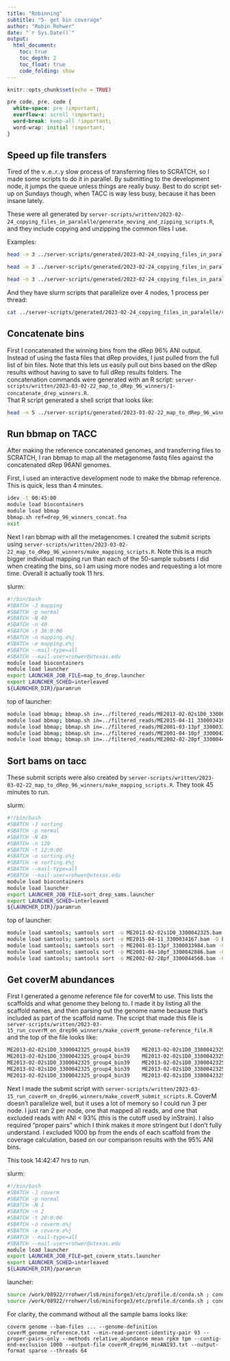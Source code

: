 ```yaml
---
title: "Robinning"
subtitle: "5- get bin coverage"
author: "Robin Rohwer"
date: "`r Sys.Date()`"
output: 
  html_document:
    toc: true
    toc_depth: 2
    toc_float: true
    code_folding: show
---
```


```r
knitr::opts_chunk$set(echo = TRUE)
```

```css
pre code, pre, code {
  white-space: pre !important;
  overflow-x: scroll !important;
  word-break: keep-all !important;
  word-wrap: initial !important;
}
```

## Speed up file transfers

Tired of the v..e..r..y slow process of transferring files to SCRATCH, so I made some scripts to do it in parallel. By submitting to the development node, it jumps the queue unless things are really busy. Best to do script set-up on Sundays though, when TACC is way less busy, because it has been insane lately. 

These were all generated by `server-scripts/written/2023-02-24_copying_files_in_paralelle/generate_moving_and_zipping_scripts.R`, and they include copying and unzipping the common files I use. 

Examples:
```bash
head -n 3 ../server-scripts/generated/2023-02-24_copying_files_in_paralelle/copy_fastqs.launcher
```
```bash
head -n 3 ../server-scripts/generated/2023-02-24_copying_files_in_paralelle/copy_bins.launcher
```
```bash
head -n 3 ../server-scripts/generated/2023-02-24_copying_files_in_paralelle/untargz_sample_folders.launcher
```
And they have slurm scripts that parallelize over 4 nodes, 1 process per thread:
```bash
cat ../server-scripts/generated/2023-02-24_copying_files_in_paralelle/copy_fastqs.slurm
```

## Concatenate bins

First I concatenated the winning bins from the dRep 96% ANI output. Instead of using the fasta files that dRep provides, I just pulled from the full list of bin files. Note that this lets us easily pull out bins based on the dRep results without having to save to full dRep results folders. The concatenation commands were generated with an R script: `server-scripts/written/2023-03-02-22_map_to_dRep_96_winners/1-concatenate_drep_winners.R`.  
That R script generated a shell script that looks like:
```bash
head -n 5 ../server-scripts/generated/2023-03-02-22_map_to_dRep_96_winners/1-concatenate_drep_winners.sh
```

## Run bbmap on TACC

After making the reference concatenated genomes, and transferring files to SCRATCH, I ran bbmap to map all the metagenome fastq files against the concatenated dRep 96ANI genomes.  

First, I used an interactive development node to make the bbmap reference. This is quick, less than 4 minutes.

```bash
idev -t 00:45:00
module load biocontainers
module load bbmap
bbmap.sh ref=drep_96_winners_concat.fna
exit
```

Next I ran bbmap with all the metagenomes. I created the submit scripts using `server-scripts/written/2023-03-02-22_map_to_dRep_96_winners/make_mapping_scripts.R`. Note this is a much bigger individual mapping run than each of the 50-sample subsets I did when creating the bins, so I am using more nodes and requesting a lot more time.  Overall it actually took 11 hrs.

slurm:
```bash
#!/bin/bash
#SBATCH -J mapping
#SBATCH -p normal
#SBATCH -N 40
#SBATCH -n 40
#SBATCH -t 36:0:00
#SBATCH -o mapping.o%j
#SBATCH -e mapping.e%j
#SBATCH --mail-type=all
#SBATCH --mail-user=rohwer@utexas.edu
module load biocontainers
module load launcher
export LAUNCHER_JOB_FILE=map_to_drep.launcher
export LAUNCHER_SCHED=interleaved
${LAUNCHER_DIR}/paramrun
```
top of launcher:
```bash
module load bbmap; bbmap.sh in=../filtered_reads/ME2013-02-02s1D0_3300042325_filtered-reads.fastq.gz out=ME2013-02-02s1D0_3300042325.sam 32bit=t
module load bbmap; bbmap.sh in=../filtered_reads/ME2015-04-11_3300034167_filtered-reads.fastq.gz out=ME2015-04-11_3300034167.sam 32bit=t
module load bbmap; bbmap.sh in=../filtered_reads/ME2001-03-13pf_3300033984_filtered-reads.fastq.gz out=ME2001-03-13pf_3300033984.sam 32bit=t
module load bbmap; bbmap.sh in=../filtered_reads/ME2001-04-10pf_3300042886_filtered-reads.fastq.gz out=ME2001-04-10pf_3300042886.sam 32bit=t
module load bbmap; bbmap.sh in=../filtered_reads/ME2002-02-28pf_3300044568_filtered-reads.fastq.gz out=ME2002-02-28pf_3300044568.sam 32bit=t
```

## Sort bams on tacc

These submit scripts were also created by `server-scripts/written/2023-03-02-22_map_to_dRep_96_winners/make_mapping_scripts.R`. They took 45 minutes to run.

slurm:
```bash
#!/bin/bash
#SBATCH -J sorting
#SBATCH -p normal
#SBATCH -N 40
#SBATCH -n 120
#SBATCH -t 12:0:00
#SBATCH -o sorting.o%j
#SBATCH -e sorting.e%j
#SBATCH --mail-type=all
#SBATCH --mail-user=rohwer@utexas.edu
module load biocontainers
module load launcher
export LAUNCHER_JOB_FILE=sort_drep_sams.launcher
export LAUNCHER_SCHED=interleaved
${LAUNCHER_DIR}/paramrun
```
top of launcher:
```bash
module load samtools; samtools sort -o ME2013-02-02s1D0_3300042325.bam -O bam -@ 41 ME2013-02-02s1D0_3300042325.sam
module load samtools; samtools sort -o ME2015-04-11_3300034167.bam -O bam -@ 41 ME2015-04-11_3300034167.sam
module load samtools; samtools sort -o ME2001-03-13pf_3300033984.bam -O bam -@ 41 ME2001-03-13pf_3300033984.sam
module load samtools; samtools sort -o ME2001-04-10pf_3300042886.bam -O bam -@ 41 ME2001-04-10pf_3300042886.sam
module load samtools; samtools sort -o ME2002-02-28pf_3300044568.bam -O bam -@ 41 ME2002-02-28pf_3300044568.sam
```

## Get coverM abundances

First I generated a genome reference file for coverM to use. This lists the scaffolds and what genome they belong to. I made it by listing all the scaffold names, and then parsing out the genome name because that's included as part of the scaffold name. The script that made this file is `server-scripts/written/2023-03-15_run_coverM_on_drep96_winners/make_coverM_genome-reference_file.R` and the top of the file looks like:
```bash
ME2013-02-02s1D0_3300042325_group4_bin39	ME2013-02-02s1D0_3300042325_group4_bin39_scaffold_234_c1
ME2013-02-02s1D0_3300042325_group4_bin39	ME2013-02-02s1D0_3300042325_group4_bin39_scaffold_300_c1
ME2013-02-02s1D0_3300042325_group4_bin39	ME2013-02-02s1D0_3300042325_group4_bin39_scaffold_320_c1
ME2013-02-02s1D0_3300042325_group4_bin39	ME2013-02-02s1D0_3300042325_group4_bin39_scaffold_182_c2
ME2013-02-02s1D0_3300042325_group4_bin39	ME2013-02-02s1D0_3300042325_group4_bin39_scaffold_375_c1
```

Next I made the submit script with `server-scripts/written/2023-03-15_run_coverM_on_drep96_winners/make_coverM_submit_scripts.R`. CoverM doesn't parallelize well, 
but it uses a lot of memory so I could run 3 per node. I just ran 2 per node, one that mapped all reads, and one that excluded reads with ANI < 93% (this is the cutoff used by inStrain). 
I also required "proper pairs" which I think makes it more stringent but I don't fully understand. I excluded 1000 bp from the ends of each scaffold from the coverage calculation, 
based on our comparison results with the 95% ANI bins.  

This took 14:42:47 hrs to run.

slurm:
```bash
#!/bin/bash
#SBATCH -J coverm
#SBATCH -p normal
#SBATCH -N 1
#SBATCH -n 2
#SBATCH -t 20:0:00
#SBATCH -o coverm.o%j
#SBATCH -e coverm.e%j
#SBATCH --mail-type=all
#SBATCH --mail-user=rohwer@utexas.edu
module load launcher
export LAUNCHER_JOB_FILE=get_coverm_stats.launcher
export LAUNCHER_SCHED=interleaved
${LAUNCHER_DIR}/paramrun
```
launcher:
```bash
source /work/08922/rrohwer/ls6/miniforge3/etc/profile.d/conda.sh ; conda activate coverm ; coverm genome --bam-files ../maptodrep96/ME2013-02-02s1D0_3300042325.bam ../maptodrep96/ME2015-04-11_3300034167.bam ../maptodrep96/ME2001-03-13pf_3300033984.bam ../maptodrep96/ME2001-04-10pf_3300042886.bam ../maptodrep96/ME2002-02-28pf_3300044568.bam ../maptodrep96/ME2002-09-27pf_3300034103.bam ../maptodrep96/ME2003-05-28_3300042454.bam ../maptodrep96/ME2005-04-11_3300042883.bam ../maptodrep96/ME2009-02-24D2_3300042896.bam ../maptodrep96/ME2009-06-09_3300042893.bam ../maptodrep96/ME2009-06-18_3300042523.bam ../maptodrep96/ME2012-03-15_3300042562.bam ../maptodrep96/ME2012-05-17_3300042870.bam ../maptodrep96/ME2012-08-31_3300044613.bam ../maptodrep96/ME2012-10-08_3300042520.bam ../maptodrep96/ME2013-05-16_3300034060.bam ../maptodrep96/ME2013-08-13_3300042350.bam ../maptodrep96/ME2014-05-23_3300033995.bam ../maptodrep96/ME2014-06-19_3300042502.bam ../maptodrep96/ME2014-07-08_3300044634.bam ../maptodrep96/ME2014-08-05_3300044627.bam ../maptodrep96/ME2014-08-07_3300034120.bam ../maptodrep96/ME2014-09-07_3300035187.bam ../maptodrep96/ME2014-09-11_3300037507.bam ../maptodrep96/ME2014-11-09_3300042907.bam ../maptodrep96/ME2015-03-07_3300042541.bam ../maptodrep96/ME2015-04-27_3300042381.bam ../maptodrep96/ME2015-05-02_3300035682.bam ../maptodrep96/ME2015-05-09_3300035438.bam ../maptodrep96/ME2015-09-13_3300035666.bam ../maptodrep96/ME2016-04-20_3300042472.bam ../maptodrep96/ME2016-04-22_3300042393.bam ../maptodrep96/ME2016-05-23_3300042458.bam ../maptodrep96/ME2016-08-22_3300042508.bam ../maptodrep96/ME2018-04-11_3300037516.bam ../maptodrep96/ME2018-06-26_3300042295.bam ../maptodrep96/ME2018-07-17_3300044591.bam ../maptodrep96/ME2019-02-15D0_3300044639.bam ../maptodrep96/ME2019-02-22_3300042369.bam ../maptodrep96/ME2019-03-08_3300044859.bam ../maptodrep96/ME2019-03-01_3300042479.bam ../maptodrep96/ME2014-08-21_3300042521.bam ../maptodrep96/ME2015-09-19_3300042364.bam ../maptodrep96/ME2016-09-23_3300044730.bam ../maptodrep96/ME2004-08-06_3300043437.bam ../maptodrep96/ME2004-09-02_3300034061.bam ../maptodrep96/ME2004-10-12_3300042433.bam ../maptodrep96/ME2017-07-24_3300042509.bam ../maptodrep96/ME2017-07-27_3300044645.bam ../maptodrep96/ME2004-07-22_3300044716.bam ../maptodrep96/ME2009-08-26_3300034109.bam ../maptodrep96/ME2013-07-18_3300034200.bam ../maptodrep96/ME2017-07-18_3300034272.bam ../maptodrep96/ME2001-11-26pf_3300042887.bam ../maptodrep96/ME2002-07-17pf_3300034102.bam ../maptodrep96/ME2003-07-23pf_3300044630.bam ../maptodrep96/ME2003-08-07pf_3300034283.bam ../maptodrep96/ME2004-06-25_3300042545.bam ../maptodrep96/ME2005-07-07_3300044535.bam ../maptodrep96/ME2006-07-25D11_3300033994.bam ../maptodrep96/ME2006-08-01D12_3300042387.bam ../maptodrep96/ME2006-08-03D11_3300047094.bam ../maptodrep96/ME2006-08-08D7_3300042516.bam ../maptodrep96/ME2006-08-10D11_3300044971.bam ../maptodrep96/ME2009-07-30_3300044620.bam ../maptodrep96/ME2012-06-29_3300044675.bam ../maptodrep96/ME2014-06-24_3300034108.bam ../maptodrep96/ME2014-06-30_3300044643.bam ../maptodrep96/ME2014-10-05_3300035664.bam ../maptodrep96/ME2014-11-02_3300042937.bam ../maptodrep96/ME2015-06-27_3300042558.bam ../maptodrep96/ME2015-06-29_3300044732.bam ../maptodrep96/ME2015-07-03_3300042555.bam ../maptodrep96/ME2015-07-07_3300042695.bam ../maptodrep96/ME2015-07-10_3300035680.bam ../maptodrep96/ME2016-11-11_3300042882.bam ../maptodrep96/ME2018-07-03_3300044637.bam ../maptodrep96/ME2014-07-24_3300043772.bam ../maptodrep96/ME2016-07-27_3300042906.bam ../maptodrep96/ME2016-07-29_3300044622.bam ../maptodrep96/ME2017-08-08_3300044911.bam ../maptodrep96/ME2018-07-11_3300044614.bam ../maptodrep96/ME2018-07-27_3300044621.bam ../maptodrep96/ME2018-08-06_3300044608.bam ../maptodrep96/ME2018-08-14_3300043803.bam ../maptodrep96/ME2018-08-16_3300044615.bam ../maptodrep96/ME2018-08-20_3300044629.bam ../maptodrep96/ME2011-08-09_3300042528.bam ../maptodrep96/ME2016-07-08_3300034284.bam ../maptodrep96/ME2017-07-08_3300042568.bam ../maptodrep96/ME2001-07-02D8pf_3300042397.bam ../maptodrep96/ME2001-07-16D8pf_3300042503.bam ../maptodrep96/ME2001-07-30D7pf_3300042309.bam ../maptodrep96/ME2001-08-13pf_3300042453.bam ../maptodrep96/ME2005-08-16_3300042507.bam ../maptodrep96/ME2005-09-19_3300034101.bam ../maptodrep96/ME2005-10-10_3300044625.bam ../maptodrep96/ME2008-08-22_3300047095.bam ../maptodrep96/ME2008-09-05D10_3300042305.bam ../maptodrep96/ME2011-09-21_3300043464.bam ../maptodrep96/ME2012-08-17_3300049595.bam ../maptodrep96/ME2013-07-29_3300044619.bam ../maptodrep96/ME2013-08-09_3300042924.bam ../maptodrep96/ME2014-06-18_3300034117.bam ../maptodrep96/ME2014-06-26_3300042992.bam ../maptodrep96/ME2014-07-04_3300034018.bam ../maptodrep96/ME2014-08-06_3300042321.bam ../maptodrep96/ME2014-08-22_3300042298.bam ../maptodrep96/ME2014-08-25_3300037517.bam ../maptodrep96/ME2014-08-29_3300036719.bam ../maptodrep96/ME2015-06-19_3300044640.bam ../maptodrep96/ME2015-07-01_3300042455.bam ../maptodrep96/ME2015-07-21_3300034119.bam ../maptodrep96/ME2015-07-24_3300037520.bam ../maptodrep96/ME2015-07-30_3300044647.bam ../maptodrep96/ME2015-08-03_3300042288.bam ../maptodrep96/ME2017-07-11_3300034066.bam ../maptodrep96/ME2017-08-01_3300042376.bam ../maptodrep96/ME2017-08-05_3300034118.bam ../maptodrep96/ME2018-07-06_3300042522.bam ../maptodrep96/ME2018-07-19_3300042331.bam ../maptodrep96/ME2018-08-01_3300042480.bam ../maptodrep96/ME2018-08-08_3300044636.bam ../maptodrep96/ME2014-09-17_3300042434.bam ../maptodrep96/ME2015-09-01_3300035663.bam ../maptodrep96/ME2015-08-22_3300042470.bam ../maptodrep96/ME2015-09-22_3300037508.bam ../maptodrep96/ME2015-09-26_3300035689.bam ../maptodrep96/ME2015-10-10_3300044731.bam ../maptodrep96/ME2015-10-18_3300034355.bam ../maptodrep96/ME2015-10-22_3300042382.bam ../maptodrep96/ME2015-10-25_3300042292.bam ../maptodrep96/ME2015-11-03_3300035190.bam ../maptodrep96/ME2015-08-16_3300047121.bam ../maptodrep96/ME2015-10-04_3300042525.bam ../maptodrep96/ME2017-09-07_3300037541.bam ../maptodrep96/ME2017-09-15_3300044707.bam ../maptodrep96/ME2017-10-20_3300044844.bam ../maptodrep96/ME2000-08-17pf_3300042335.bam ../maptodrep96/ME2000-09-11pf_3300034094.bam ../maptodrep96/ME2000-09-26pf_3300044610.bam ../maptodrep96/ME2002-08-29pf_3300044678.bam ../maptodrep96/ME2002-09-12pf_3300042556.bam ../maptodrep96/ME2008-10-02D10_3300034063.bam ../maptodrep96/ME2010-07-27_3300043773.bam ../maptodrep96/ME2010-08-05_3300042554.bam ../maptodrep96/ME2010-08-17_3300042939.bam ../maptodrep96/ME2010-09-14_3300042543.bam ../maptodrep96/ME2012-10-12_3300044644.bam ../maptodrep96/ME2013-07-24_3300042357.bam ../maptodrep96/ME2013-08-01_3300042866.bam ../maptodrep96/ME2014-08-15_3300042478.bam ../maptodrep96/ME2015-08-01_3300042515.bam ../maptodrep96/ME2015-08-05_3300042468.bam ../maptodrep96/ME2015-08-07_3300034020.bam ../maptodrep96/ME2015-08-11_3300044626.bam ../maptodrep96/ME2015-08-13_3300044527.bam ../maptodrep96/ME2015-09-16_3300042289.bam ../maptodrep96/ME2016-08-10_3300042547.bam ../maptodrep96/ME2018-07-24_3300044631.bam ../maptodrep96/ME2018-09-14_3300042561.bam ../maptodrep96/ME2001-09-10pf_3300042914.bam ../maptodrep96/ME2001-09-26pf_3300043571.bam ../maptodrep96/ME2014-08-01_3300042326.bam ../maptodrep96/ME2015-08-09_3300033980.bam ../maptodrep96/ME2015-10-06_3300042338.bam ../maptodrep96/ME2018-09-22_3300044646.bam ../maptodrep96/ME2018-08-31_3300042380.bam ../maptodrep96/ME2012-09-13_3300034166.bam ../maptodrep96/ME2008-09-15D10_3300042539.bam ../maptodrep96/ME2015-10-15_3300034096.bam ../maptodrep96/ME2002-09-24pf_3300044858.bam ../maptodrep96/ME2002-10-08pf_3300042317.bam ../maptodrep96/ME2003-09-08pf_3300042542.bam ../maptodrep96/ME2003-09-22_3300044612.bam ../maptodrep96/ME2010-07-15_3300042557.bam ../maptodrep96/ME2012-07-06_3300042299.bam ../maptodrep96/ME2012-07-13_3300044638.bam ../maptodrep96/ME2012-07-20_3300033993.bam ../maptodrep96/ME2013-09-16_3300042560.bam ../maptodrep96/ME2016-07-22_3300044628.bam ../maptodrep96/ME2017-08-24_3300042518.bam ../maptodrep96/ME2010-08-30_3300042452.bam ../maptodrep96/ME2011-10-03_3300034111.bam ../maptodrep96/ME2012-08-24_3300042294.bam ../maptodrep96/ME2013-07-11_3300042332.bam ../maptodrep96/ME2014-08-20_3300044733.bam ../maptodrep96/ME2016-07-20_3300033996.bam ../maptodrep96/ME2016-08-25_3300042477.bam ../maptodrep96/ME2016-08-30_3300044843.bam ../maptodrep96/ME2017-08-18_3300034012.bam ../maptodrep96/ME2017-08-30_3300033979.bam ../maptodrep96/ME2018-08-25_3300042355.bam ../maptodrep96/ME2018-09-04_3300043099.bam ../maptodrep96/ME2001-10-09pf_3300042861.bam ../maptodrep96/ME2012-11-09_3300043539.bam ../maptodrep96/ME2012-11-16_3300044530.bam ../maptodrep96/ME2014-08-19_3300042467.bam ../maptodrep96/ME2014-08-24_3300033981.bam ../maptodrep96/ME2014-08-26_3300042320.bam ../maptodrep96/ME2014-08-27_3300034112.bam ../maptodrep96/ME2014-08-28_3300035662.bam ../maptodrep96/ME2014-08-31_3300042860.bam ../maptodrep96/ME2014-09-03_3300042504.bam ../maptodrep96/ME2014-09-13_3300035665.bam ../maptodrep96/ME2014-09-21_3300035681.bam ../maptodrep96/ME2014-09-24_3300034019.bam ../maptodrep96/ME2014-10-01_3300034021.bam ../maptodrep96/ME2000-08-01pf_3300043466.bam ../maptodrep96/ME2002-08-14_3300042565.bam ../maptodrep96/ME2013-08-30_3300042905.bam ../maptodrep96/ME2015-07-28_3300036406.bam ../maptodrep96/ME2016-09-28_3300042471.bam ../maptodrep96/ME2009-09-13_3300044617.bam ../maptodrep96/ME2009-08-10_3300034280.bam ../maptodrep96/ME2010-09-26_3300042540.bam ../maptodrep96/ME2010-10-13_3300042946.bam ../maptodrep96/ME2011-01-18_3300042890.bam ../maptodrep96/ME2013-08-06_3300042881.bam ../maptodrep96/ME2015-08-19_3300042395.bam ../maptodrep96/ME2015-08-25_3300042365.bam ../maptodrep96/ME2015-08-30_3300044855.bam ../maptodrep96/ME2017-07-14_3300042517.bam ../maptodrep96/ME2018-07-09_3300042349.bam ../maptodrep96/ME2014-05-07_3300042938.bam ../maptodrep96/ME2015-05-24_3300044546.bam ../maptodrep96/ME2015-05-27_3300043435.bam ../maptodrep96/ME2016-04-06_3300034168.bam ../maptodrep96/ME2016-04-13_3300034068.bam ../maptodrep96/ME2016-04-29_3300042297.bam ../maptodrep96/ME2016-05-06_3300042878.bam ../maptodrep96/ME2000-10-10pf_3300042337.bam ../maptodrep96/ME2000-10-24pf_3300042406.bam ../maptodrep96/ME2007-11-01_3300042891.bam ../maptodrep96/ME2009-12-04_3300042390.bam ../maptodrep96/ME2010-02-13_3300042897.bam ../maptodrep96/ME2010-11-19DC_3300042469.bam ../maptodrep96/ME2010-12-03_3300042482.bam ../maptodrep96/ME2013-09-06_3300042553.bam ../maptodrep96/ME2014-10-11_3300043567.bam ../maptodrep96/ME2014-10-16_3300042505.bam ../maptodrep96/ME2016-09-01_3300049594.bam ../maptodrep96/ME2016-09-09_3300042527.bam ../maptodrep96/ME2017-09-22_3300042362.bam ../maptodrep96/ME2002-11-07_3300042865.bam ../maptodrep96/ME2013-11-14_3300034064.bam ../maptodrep96/ME2014-01-11D0_3300042371.bam ../maptodrep96/ME2014-02-02D0_3300034095.bam ../maptodrep96/ME2014-02-09D0_3300044623.bam ../maptodrep96/ME2014-05-15_3300034105.bam ../maptodrep96/ME2014-05-29_3300042867.bam ../maptodrep96/ME2014-05-30_3300043465.bam ../maptodrep96/ME2014-08-03_3300034122.bam ../maptodrep96/ME2014-09-28_3300033978.bam ../maptodrep96/ME2015-02-15_3300042450.bam ../maptodrep96/ME2015-05-31_3300043467.bam ../maptodrep96/ME2015-06-02_3300042900.bam ../maptodrep96/ME2015-06-04_3300042869.bam ../maptodrep96/ME2016-10-14_3300044974.bam ../maptodrep96/ME2017-10-13_3300042908.bam ../maptodrep96/ME2017-11-03_3300044655.bam ../maptodrep96/ME2018-10-24_3300044533.bam ../maptodrep96/ME2018-10-31_3300042386.bam ../maptodrep96/ME2018-11-08_3300044516.bam ../maptodrep96/ME2018-11-08GD_3300042510.bam ../maptodrep96/ME2018-11-08GD_3300042901.bam ../maptodrep96/ME2018-11-08GD_3300042940.bam ../maptodrep96/ME2018-11-08GD_3300046832.bam ../maptodrep96/ME2019-04-20_3300044522.bam ../maptodrep96/ME2001-10-20pf_3300042343.bam ../maptodrep96/ME2002-10-22pf_3300042328.bam ../maptodrep96/ME2003-11-11_3300044715.bam ../maptodrep96/ME2005-11-08_3300042400.bam ../maptodrep96/ME2007-09-27_3300042476.bam ../maptodrep96/ME2007-10-12_3300042312.bam ../maptodrep96/ME2008-10-17D10_3300034071.bam ../maptodrep96/ME2009-09-27_3300042546.bam ../maptodrep96/ME2009-10-07_3300042345.bam ../maptodrep96/ME2009-10-26_3300042402.bam ../maptodrep96/ME2009-11-14_3300042308.bam ../maptodrep96/ME2010-10-29_3300042378.bam ../maptodrep96/ME2011-01-30DC_3300042894.bam ../maptodrep96/ME2012-10-26_3300043775.bam ../maptodrep96/ME2014-05-28_3300035212.bam ../maptodrep96/ME2014-08-18_3300042300.bam ../maptodrep96/ME2015-05-19_3300034121.bam ../maptodrep96/ME2015-05-28_3300042334.bam ../maptodrep96/ME2015-06-05_3300034082.bam ../maptodrep96/ME2016-05-12_3300042304.bam ../maptodrep96/ME2016-05-16_3300042935.bam ../maptodrep96/ME2016-09-16_3300042388.bam ../maptodrep96/ME2016-10-07_3300042340.bam ../maptodrep96/ME2016-10-19_3300042359.bam ../maptodrep96/ME2016-10-21_3300034023.bam ../maptodrep96/ME2016-10-28_3300042346.bam ../maptodrep96/ME2016-11-16_3300042396.bam ../maptodrep96/ME2017-10-04_3300042344.bam ../maptodrep96/ME2017-12-01_3300044633.bam ../maptodrep96/ME2018-01-19_3300042384.bam ../maptodrep96/ME2018-04-20_3300034022.bam ../maptodrep96/ME2018-09-29_3300049629.bam ../maptodrep96/ME2018-10-05_3300044616.bam ../maptodrep96/ME2018-10-13_3300044632.bam ../maptodrep96/ME2018-11-08GD_3300034116.bam ../maptodrep96/ME2018-11-08GD_3300042399.bam ../maptodrep96/ME2019-03-19_3300042506.bam ../maptodrep96/ME2019-04-24_3300042353.bam ../maptodrep96/ME2004-09-30_3300044641.bam ../maptodrep96/ME2000-03-15pf_3300044539.bam ../maptodrep96/ME2000-03-30D8pf_3300042899.bam ../maptodrep96/ME2002-04-17pf_3300042318.bam ../maptodrep96/ME2002-04-23pf_3300042511.bam ../maptodrep96/ME2002-05-07pf_3300042892.bam ../maptodrep96/ME2002-11-20pf_3300042474.bam ../maptodrep96/ME2003-05-13_3300042862.bam ../maptodrep96/ME2003-10-15_3300042462.bam ../maptodrep96/ME2003-10-27_3300042673.bam ../maptodrep96/ME2005-02-11D0_3300042485.bam ../maptodrep96/ME2006-08-18D11_3300042945.bam ../maptodrep96/ME2006-08-30D12_3300044970.bam ../maptodrep96/ME2008-05-10_3300042401.bam ../maptodrep96/ME2009-02-10D2_3300042336.bam ../maptodrep96/ME2011-05-03_3300037519.bam ../maptodrep96/ME2011-05-18_3300042526.bam ../maptodrep96/ME2011-06-13_3300042898.bam ../maptodrep96/ME2012-09-27_3300043468.bam ../maptodrep96/ME2012-11-05_3300042449.bam ../maptodrep96/ME2013-03-24s1D0_3300042524.bam ../maptodrep96/ME2013-05-13_3300034051.bam ../maptodrep96/ME2013-05-21_3300042460.bam ../maptodrep96/ME2013-08-23_3300034106.bam ../maptodrep96/ME2014-06-08_3300034093.bam ../maptodrep96/ME2018-04-25_3300042375.bam ../maptodrep96/ME2003-07-11_3300042290.bam ../maptodrep96/ME2008-07-22_3300042566.bam ../maptodrep96/ME2009-06-26_3300044609.bam ../maptodrep96/ME2010-07-06_3300042444.bam ../maptodrep96/ME2011-07-25_3300042383.bam ../maptodrep96/ME2015-07-13_3300044624.bam ../maptodrep96/ME2015-07-15_3300044618.bam ../maptodrep96/ME2018-06-28_3300042559.bam ../maptodrep96/ME2002-07-01_3300044642.bam ../maptodrep96/ME2003-06-27_3300042884.bam ../maptodrep96/ME2004-09-16_3300033816.bam ../maptodrep96/ME2005-08-02_3300034104.bam ../maptodrep96/ME2006-07-12D11_3300042448.bam ../maptodrep96/ME2006-08-18D6_3300036398.bam ../maptodrep96/ME2008-07-11_3300042486.bam ../maptodrep96/ME2012-09-07_3300043786.bam ../maptodrep96/ME2014-07-17_3300034279.bam ../maptodrep96/ME2016-07-06_3300042374.bam ../maptodrep96/ME2017-06-27_3300042323.bam ../maptodrep96/ME2006-08-22D15_3300044611.bam ../maptodrep96/ME2013-05-07_3300034050.bam ../maptodrep96/ME2002-06-05pf_3300043568.bam ../maptodrep96/ME2003-06-09_3300049597.bam ../maptodrep96/ME2013-07-03_3300042392.bam ../maptodrep96/ME2006-05-15D7_3300044846.bam ../maptodrep96/ME2007-06-25D7_3300043774.bam ../maptodrep96/ME2011-11-01_3300042367.bam ../maptodrep96/ME2012-04-02_3300042293.bam ../maptodrep96/ME2017-06-13_3300043469.bam ../maptodrep96/ME2018-06-05_3300043470.bam ../maptodrep96/ME2018-06-14_3300042564.bam ../maptodrep96/ME2000-05-11D8pf_3300042483.bam ../maptodrep96/ME2000-05-25pf_3300042154.bam ../maptodrep96/ME2000-06-06pf_3300042549.bam ../maptodrep96/ME2000-06-20pf_3300042868.bam ../maptodrep96/ME2001-05-07pf_3300042889.bam ../maptodrep96/ME2001-05-21pf_3300042465.bam ../maptodrep96/ME2001-06-04pf_3300042445.bam ../maptodrep96/ME2001-08-28pf_3300042879.bam ../maptodrep96/ME2001-11-06pf_3300044966.bam ../maptodrep96/ME2002-05-24pf_3300042563.bam ../maptodrep96/ME2004-05-19_3300042291.bam ../maptodrep96/ME2004-05-26_3300049596.bam ../maptodrep96/ME2004-06-11_3300042997.bam ../maptodrep96/ME2005-05-04_3300042322.bam ../maptodrep96/ME2005-05-25_3300042391.bam ../maptodrep96/ME2005-06-22_3300042363.bam ../maptodrep96/ME2006-06-22D9_3300042569.bam ../maptodrep96/ME2006-07-18D11_3300042451.bam ../maptodrep96/ME2006-07-20D11_3300042361.bam ../maptodrep96/ME2006-09-01D11_3300042347.bam ../maptodrep96/ME2008-06-25_3300042484.bam ../maptodrep96/ME2009-05-07D12_3300042394.bam ../maptodrep96/ME2009-05-12D11_3300042287.bam ../maptodrep96/ME2009-06-01D10_3300034110.bam ../maptodrep96/ME2010-06-02_3300042885.bam ../maptodrep96/ME2010-06-15_3300042880.bam ../maptodrep96/ME2011-06-01_3300042354.bam ../maptodrep96/ME2011-06-28_3300042360.bam ../maptodrep96/ME2011-11-30_3300042310.bam ../maptodrep96/ME2012-05-05_3300042888.bam ../maptodrep96/ME2012-06-02_3300042567.bam ../maptodrep96/ME2012-06-08_3300044547.bam ../maptodrep96/ME2012-06-15_3300044845.bam ../maptodrep96/ME2012-06-22_3300042373.bam ../maptodrep96/ME2012-10-22_3300042315.bam ../maptodrep96/ME2012-11-29D4_3300042372.bam ../maptodrep96/ME2013-03-02s1D0_3300042313.bam ../maptodrep96/ME2013-04-30_3300042333.bam ../maptodrep96/ME2013-05-24_3300042324.bam ../maptodrep96/ME2013-05-28_3300042329.bam ../maptodrep96/ME2013-05-31_3300042377.bam ../maptodrep96/ME2013-06-03_3300042936.bam ../maptodrep96/ME2013-06-10_3300042339.bam ../maptodrep96/ME2013-06-13_3300043438.bam ../maptodrep96/ME2013-06-20_3300042519.bam ../maptodrep96/ME2013-06-27_3300042327.bam ../maptodrep96/ME2014-07-20_3300042348.bam ../maptodrep96/ME2015-06-08_3300042430.bam ../maptodrep96/ME2015-06-10_3300042356.bam ../maptodrep96/ME2015-06-12_3300042296.bam ../maptodrep96/ME2015-06-16_3300042319.bam ../maptodrep96/ME2015-06-23_3300042314.bam ../maptodrep96/ME2016-05-18_3300042895.bam ../maptodrep96/ME2016-05-20_3300043570.bam ../maptodrep96/ME2016-05-26_3300042342.bam ../maptodrep96/ME2016-06-02_3300042429.bam ../maptodrep96/ME2016-06-08_3300042307.bam ../maptodrep96/ME2016-06-13_3300042447.bam ../maptodrep96/ME2016-06-21_3300042351.bam ../maptodrep96/ME2016-06-23_3300042466.bam ../maptodrep96/ME2016-06-30_3300036399.bam ../maptodrep96/ME2017-04-21_3300034107.bam ../maptodrep96/ME2017-05-12_3300034357.bam ../maptodrep96/ME2017-05-23_3300042302.bam ../maptodrep96/ME2017-05-25_3300042863.bam ../maptodrep96/ME2017-06-02_3300042446.bam ../maptodrep96/ME2017-06-07_3300042514.bam ../maptodrep96/ME2017-06-09_3300042875.bam ../maptodrep96/ME2017-06-17_3300042311.bam ../maptodrep96/ME2017-06-18_3300042864.bam ../maptodrep96/ME2017-06-24_3300042306.bam ../maptodrep96/ME2018-05-24_3300044972.bam ../maptodrep96/ME2018-05-29_3300042473.bam ../maptodrep96/ME2018-06-07_3300034013.bam ../maptodrep96/ME2018-06-18_3300042544.bam ../maptodrep96/ME2018-06-21_3300042341.bam ../maptodrep96/ME2000-07-17pf_3300043436.bam ../maptodrep96/ME2004-07-08_3300048593.bam ../maptodrep96/ME2010-04-20_3300042379.bam ../maptodrep96/ME2010-06-21_3300042303.bam ../maptodrep96/ME2011-07-12_3300042398.bam ../maptodrep96/ME2014-06-10_3300042385.bam ../maptodrep96/ME2014-06-16_3300033992.bam ../maptodrep96/ME2014-06-17_3300034356.bam ../maptodrep96/ME2002-07-17_3300042464.bam ../maptodrep96/ME2002-08-01_3300044695.bam ../maptodrep96/ME2008-08-07_3300042389.bam ../maptodrep96/ME2002-06-17_3300042432.bam ../maptodrep96/ME2005-08-31_3300042366.bam ../maptodrep96/ME2006-06-29D9_3300042301.bam ../maptodrep96/ME2006-07-05D10_3300042463.bam ../maptodrep96/ME2011-09-04_3300044729.bam ../maptodrep96/ME2015-06-25_3300042431.bam ../maptodrep96/ME2012-09-21_3300035188.bam ../maptodrep96/ME2012-07-27_3300034062.bam ../maptodrep96/ME2011-08-22_3300035126.bam ../maptodrep96/ME2012-08-03_3300034092.bam ../maptodrep96/ME2013-08-15_3300042475.bam ../maptodrep96/ME2017-06-20_3300042352.bam ../maptodrep96/ME2001-04-23_3300042358.bam ../maptodrep96/ME2006-06-27D10_3300042459.bam ../maptodrep96/ME2017-06-16_3300042330.bam ../maptodrep96/ME2014-07-27_3300042368.bam ../maptodrep96/ME2015-07-19_3300042456.bam ../maptodrep96/ME2015-07-26_3300044635.bam ../maptodrep96/ME2018-05-07_3300042481.bam ../maptodrep96/ME2013-02-09s1D0_3300042316.bam --genome-definition coverM_genome_reference.txt --min-read-percent-identity-pair 0 --proper-pairs-only --methods relative_abundance mean rpkm tpm --contig-end-exclusion 1000 --output-file coverM_drep96_minANI0.txt --output-format sparse --threads 64 &> coverM_drep96_terminal_output_minANI0.txt
source /work/08922/rrohwer/ls6/miniforge3/etc/profile.d/conda.sh ; conda activate coverm ; coverm genome --bam-files ../maptodrep96/ME2013-02-02s1D0_3300042325.bam ../maptodrep96/ME2015-04-11_3300034167.bam ../maptodrep96/ME2001-03-13pf_3300033984.bam ../maptodrep96/ME2001-04-10pf_3300042886.bam ../maptodrep96/ME2002-02-28pf_3300044568.bam ../maptodrep96/ME2002-09-27pf_3300034103.bam ../maptodrep96/ME2003-05-28_3300042454.bam ../maptodrep96/ME2005-04-11_3300042883.bam ../maptodrep96/ME2009-02-24D2_3300042896.bam ../maptodrep96/ME2009-06-09_3300042893.bam ../maptodrep96/ME2009-06-18_3300042523.bam ../maptodrep96/ME2012-03-15_3300042562.bam ../maptodrep96/ME2012-05-17_3300042870.bam ../maptodrep96/ME2012-08-31_3300044613.bam ../maptodrep96/ME2012-10-08_3300042520.bam ../maptodrep96/ME2013-05-16_3300034060.bam ../maptodrep96/ME2013-08-13_3300042350.bam ../maptodrep96/ME2014-05-23_3300033995.bam ../maptodrep96/ME2014-06-19_3300042502.bam ../maptodrep96/ME2014-07-08_3300044634.bam ../maptodrep96/ME2014-08-05_3300044627.bam ../maptodrep96/ME2014-08-07_3300034120.bam ../maptodrep96/ME2014-09-07_3300035187.bam ../maptodrep96/ME2014-09-11_3300037507.bam ../maptodrep96/ME2014-11-09_3300042907.bam ../maptodrep96/ME2015-03-07_3300042541.bam ../maptodrep96/ME2015-04-27_3300042381.bam ../maptodrep96/ME2015-05-02_3300035682.bam ../maptodrep96/ME2015-05-09_3300035438.bam ../maptodrep96/ME2015-09-13_3300035666.bam ../maptodrep96/ME2016-04-20_3300042472.bam ../maptodrep96/ME2016-04-22_3300042393.bam ../maptodrep96/ME2016-05-23_3300042458.bam ../maptodrep96/ME2016-08-22_3300042508.bam ../maptodrep96/ME2018-04-11_3300037516.bam ../maptodrep96/ME2018-06-26_3300042295.bam ../maptodrep96/ME2018-07-17_3300044591.bam ../maptodrep96/ME2019-02-15D0_3300044639.bam ../maptodrep96/ME2019-02-22_3300042369.bam ../maptodrep96/ME2019-03-08_3300044859.bam ../maptodrep96/ME2019-03-01_3300042479.bam ../maptodrep96/ME2014-08-21_3300042521.bam ../maptodrep96/ME2015-09-19_3300042364.bam ../maptodrep96/ME2016-09-23_3300044730.bam ../maptodrep96/ME2004-08-06_3300043437.bam ../maptodrep96/ME2004-09-02_3300034061.bam ../maptodrep96/ME2004-10-12_3300042433.bam ../maptodrep96/ME2017-07-24_3300042509.bam ../maptodrep96/ME2017-07-27_3300044645.bam ../maptodrep96/ME2004-07-22_3300044716.bam ../maptodrep96/ME2009-08-26_3300034109.bam ../maptodrep96/ME2013-07-18_3300034200.bam ../maptodrep96/ME2017-07-18_3300034272.bam ../maptodrep96/ME2001-11-26pf_3300042887.bam ../maptodrep96/ME2002-07-17pf_3300034102.bam ../maptodrep96/ME2003-07-23pf_3300044630.bam ../maptodrep96/ME2003-08-07pf_3300034283.bam ../maptodrep96/ME2004-06-25_3300042545.bam ../maptodrep96/ME2005-07-07_3300044535.bam ../maptodrep96/ME2006-07-25D11_3300033994.bam ../maptodrep96/ME2006-08-01D12_3300042387.bam ../maptodrep96/ME2006-08-03D11_3300047094.bam ../maptodrep96/ME2006-08-08D7_3300042516.bam ../maptodrep96/ME2006-08-10D11_3300044971.bam ../maptodrep96/ME2009-07-30_3300044620.bam ../maptodrep96/ME2012-06-29_3300044675.bam ../maptodrep96/ME2014-06-24_3300034108.bam ../maptodrep96/ME2014-06-30_3300044643.bam ../maptodrep96/ME2014-10-05_3300035664.bam ../maptodrep96/ME2014-11-02_3300042937.bam ../maptodrep96/ME2015-06-27_3300042558.bam ../maptodrep96/ME2015-06-29_3300044732.bam ../maptodrep96/ME2015-07-03_3300042555.bam ../maptodrep96/ME2015-07-07_3300042695.bam ../maptodrep96/ME2015-07-10_3300035680.bam ../maptodrep96/ME2016-11-11_3300042882.bam ../maptodrep96/ME2018-07-03_3300044637.bam ../maptodrep96/ME2014-07-24_3300043772.bam ../maptodrep96/ME2016-07-27_3300042906.bam ../maptodrep96/ME2016-07-29_3300044622.bam ../maptodrep96/ME2017-08-08_3300044911.bam ../maptodrep96/ME2018-07-11_3300044614.bam ../maptodrep96/ME2018-07-27_3300044621.bam ../maptodrep96/ME2018-08-06_3300044608.bam ../maptodrep96/ME2018-08-14_3300043803.bam ../maptodrep96/ME2018-08-16_3300044615.bam ../maptodrep96/ME2018-08-20_3300044629.bam ../maptodrep96/ME2011-08-09_3300042528.bam ../maptodrep96/ME2016-07-08_3300034284.bam ../maptodrep96/ME2017-07-08_3300042568.bam ../maptodrep96/ME2001-07-02D8pf_3300042397.bam ../maptodrep96/ME2001-07-16D8pf_3300042503.bam ../maptodrep96/ME2001-07-30D7pf_3300042309.bam ../maptodrep96/ME2001-08-13pf_3300042453.bam ../maptodrep96/ME2005-08-16_3300042507.bam ../maptodrep96/ME2005-09-19_3300034101.bam ../maptodrep96/ME2005-10-10_3300044625.bam ../maptodrep96/ME2008-08-22_3300047095.bam ../maptodrep96/ME2008-09-05D10_3300042305.bam ../maptodrep96/ME2011-09-21_3300043464.bam ../maptodrep96/ME2012-08-17_3300049595.bam ../maptodrep96/ME2013-07-29_3300044619.bam ../maptodrep96/ME2013-08-09_3300042924.bam ../maptodrep96/ME2014-06-18_3300034117.bam ../maptodrep96/ME2014-06-26_3300042992.bam ../maptodrep96/ME2014-07-04_3300034018.bam ../maptodrep96/ME2014-08-06_3300042321.bam ../maptodrep96/ME2014-08-22_3300042298.bam ../maptodrep96/ME2014-08-25_3300037517.bam ../maptodrep96/ME2014-08-29_3300036719.bam ../maptodrep96/ME2015-06-19_3300044640.bam ../maptodrep96/ME2015-07-01_3300042455.bam ../maptodrep96/ME2015-07-21_3300034119.bam ../maptodrep96/ME2015-07-24_3300037520.bam ../maptodrep96/ME2015-07-30_3300044647.bam ../maptodrep96/ME2015-08-03_3300042288.bam ../maptodrep96/ME2017-07-11_3300034066.bam ../maptodrep96/ME2017-08-01_3300042376.bam ../maptodrep96/ME2017-08-05_3300034118.bam ../maptodrep96/ME2018-07-06_3300042522.bam ../maptodrep96/ME2018-07-19_3300042331.bam ../maptodrep96/ME2018-08-01_3300042480.bam ../maptodrep96/ME2018-08-08_3300044636.bam ../maptodrep96/ME2014-09-17_3300042434.bam ../maptodrep96/ME2015-09-01_3300035663.bam ../maptodrep96/ME2015-08-22_3300042470.bam ../maptodrep96/ME2015-09-22_3300037508.bam ../maptodrep96/ME2015-09-26_3300035689.bam ../maptodrep96/ME2015-10-10_3300044731.bam ../maptodrep96/ME2015-10-18_3300034355.bam ../maptodrep96/ME2015-10-22_3300042382.bam ../maptodrep96/ME2015-10-25_3300042292.bam ../maptodrep96/ME2015-11-03_3300035190.bam ../maptodrep96/ME2015-08-16_3300047121.bam ../maptodrep96/ME2015-10-04_3300042525.bam ../maptodrep96/ME2017-09-07_3300037541.bam ../maptodrep96/ME2017-09-15_3300044707.bam ../maptodrep96/ME2017-10-20_3300044844.bam ../maptodrep96/ME2000-08-17pf_3300042335.bam ../maptodrep96/ME2000-09-11pf_3300034094.bam ../maptodrep96/ME2000-09-26pf_3300044610.bam ../maptodrep96/ME2002-08-29pf_3300044678.bam ../maptodrep96/ME2002-09-12pf_3300042556.bam ../maptodrep96/ME2008-10-02D10_3300034063.bam ../maptodrep96/ME2010-07-27_3300043773.bam ../maptodrep96/ME2010-08-05_3300042554.bam ../maptodrep96/ME2010-08-17_3300042939.bam ../maptodrep96/ME2010-09-14_3300042543.bam ../maptodrep96/ME2012-10-12_3300044644.bam ../maptodrep96/ME2013-07-24_3300042357.bam ../maptodrep96/ME2013-08-01_3300042866.bam ../maptodrep96/ME2014-08-15_3300042478.bam ../maptodrep96/ME2015-08-01_3300042515.bam ../maptodrep96/ME2015-08-05_3300042468.bam ../maptodrep96/ME2015-08-07_3300034020.bam ../maptodrep96/ME2015-08-11_3300044626.bam ../maptodrep96/ME2015-08-13_3300044527.bam ../maptodrep96/ME2015-09-16_3300042289.bam ../maptodrep96/ME2016-08-10_3300042547.bam ../maptodrep96/ME2018-07-24_3300044631.bam ../maptodrep96/ME2018-09-14_3300042561.bam ../maptodrep96/ME2001-09-10pf_3300042914.bam ../maptodrep96/ME2001-09-26pf_3300043571.bam ../maptodrep96/ME2014-08-01_3300042326.bam ../maptodrep96/ME2015-08-09_3300033980.bam ../maptodrep96/ME2015-10-06_3300042338.bam ../maptodrep96/ME2018-09-22_3300044646.bam ../maptodrep96/ME2018-08-31_3300042380.bam ../maptodrep96/ME2012-09-13_3300034166.bam ../maptodrep96/ME2008-09-15D10_3300042539.bam ../maptodrep96/ME2015-10-15_3300034096.bam ../maptodrep96/ME2002-09-24pf_3300044858.bam ../maptodrep96/ME2002-10-08pf_3300042317.bam ../maptodrep96/ME2003-09-08pf_3300042542.bam ../maptodrep96/ME2003-09-22_3300044612.bam ../maptodrep96/ME2010-07-15_3300042557.bam ../maptodrep96/ME2012-07-06_3300042299.bam ../maptodrep96/ME2012-07-13_3300044638.bam ../maptodrep96/ME2012-07-20_3300033993.bam ../maptodrep96/ME2013-09-16_3300042560.bam ../maptodrep96/ME2016-07-22_3300044628.bam ../maptodrep96/ME2017-08-24_3300042518.bam ../maptodrep96/ME2010-08-30_3300042452.bam ../maptodrep96/ME2011-10-03_3300034111.bam ../maptodrep96/ME2012-08-24_3300042294.bam ../maptodrep96/ME2013-07-11_3300042332.bam ../maptodrep96/ME2014-08-20_3300044733.bam ../maptodrep96/ME2016-07-20_3300033996.bam ../maptodrep96/ME2016-08-25_3300042477.bam ../maptodrep96/ME2016-08-30_3300044843.bam ../maptodrep96/ME2017-08-18_3300034012.bam ../maptodrep96/ME2017-08-30_3300033979.bam ../maptodrep96/ME2018-08-25_3300042355.bam ../maptodrep96/ME2018-09-04_3300043099.bam ../maptodrep96/ME2001-10-09pf_3300042861.bam ../maptodrep96/ME2012-11-09_3300043539.bam ../maptodrep96/ME2012-11-16_3300044530.bam ../maptodrep96/ME2014-08-19_3300042467.bam ../maptodrep96/ME2014-08-24_3300033981.bam ../maptodrep96/ME2014-08-26_3300042320.bam ../maptodrep96/ME2014-08-27_3300034112.bam ../maptodrep96/ME2014-08-28_3300035662.bam ../maptodrep96/ME2014-08-31_3300042860.bam ../maptodrep96/ME2014-09-03_3300042504.bam ../maptodrep96/ME2014-09-13_3300035665.bam ../maptodrep96/ME2014-09-21_3300035681.bam ../maptodrep96/ME2014-09-24_3300034019.bam ../maptodrep96/ME2014-10-01_3300034021.bam ../maptodrep96/ME2000-08-01pf_3300043466.bam ../maptodrep96/ME2002-08-14_3300042565.bam ../maptodrep96/ME2013-08-30_3300042905.bam ../maptodrep96/ME2015-07-28_3300036406.bam ../maptodrep96/ME2016-09-28_3300042471.bam ../maptodrep96/ME2009-09-13_3300044617.bam ../maptodrep96/ME2009-08-10_3300034280.bam ../maptodrep96/ME2010-09-26_3300042540.bam ../maptodrep96/ME2010-10-13_3300042946.bam ../maptodrep96/ME2011-01-18_3300042890.bam ../maptodrep96/ME2013-08-06_3300042881.bam ../maptodrep96/ME2015-08-19_3300042395.bam ../maptodrep96/ME2015-08-25_3300042365.bam ../maptodrep96/ME2015-08-30_3300044855.bam ../maptodrep96/ME2017-07-14_3300042517.bam ../maptodrep96/ME2018-07-09_3300042349.bam ../maptodrep96/ME2014-05-07_3300042938.bam ../maptodrep96/ME2015-05-24_3300044546.bam ../maptodrep96/ME2015-05-27_3300043435.bam ../maptodrep96/ME2016-04-06_3300034168.bam ../maptodrep96/ME2016-04-13_3300034068.bam ../maptodrep96/ME2016-04-29_3300042297.bam ../maptodrep96/ME2016-05-06_3300042878.bam ../maptodrep96/ME2000-10-10pf_3300042337.bam ../maptodrep96/ME2000-10-24pf_3300042406.bam ../maptodrep96/ME2007-11-01_3300042891.bam ../maptodrep96/ME2009-12-04_3300042390.bam ../maptodrep96/ME2010-02-13_3300042897.bam ../maptodrep96/ME2010-11-19DC_3300042469.bam ../maptodrep96/ME2010-12-03_3300042482.bam ../maptodrep96/ME2013-09-06_3300042553.bam ../maptodrep96/ME2014-10-11_3300043567.bam ../maptodrep96/ME2014-10-16_3300042505.bam ../maptodrep96/ME2016-09-01_3300049594.bam ../maptodrep96/ME2016-09-09_3300042527.bam ../maptodrep96/ME2017-09-22_3300042362.bam ../maptodrep96/ME2002-11-07_3300042865.bam ../maptodrep96/ME2013-11-14_3300034064.bam ../maptodrep96/ME2014-01-11D0_3300042371.bam ../maptodrep96/ME2014-02-02D0_3300034095.bam ../maptodrep96/ME2014-02-09D0_3300044623.bam ../maptodrep96/ME2014-05-15_3300034105.bam ../maptodrep96/ME2014-05-29_3300042867.bam ../maptodrep96/ME2014-05-30_3300043465.bam ../maptodrep96/ME2014-08-03_3300034122.bam ../maptodrep96/ME2014-09-28_3300033978.bam ../maptodrep96/ME2015-02-15_3300042450.bam ../maptodrep96/ME2015-05-31_3300043467.bam ../maptodrep96/ME2015-06-02_3300042900.bam ../maptodrep96/ME2015-06-04_3300042869.bam ../maptodrep96/ME2016-10-14_3300044974.bam ../maptodrep96/ME2017-10-13_3300042908.bam ../maptodrep96/ME2017-11-03_3300044655.bam ../maptodrep96/ME2018-10-24_3300044533.bam ../maptodrep96/ME2018-10-31_3300042386.bam ../maptodrep96/ME2018-11-08_3300044516.bam ../maptodrep96/ME2018-11-08GD_3300042510.bam ../maptodrep96/ME2018-11-08GD_3300042901.bam ../maptodrep96/ME2018-11-08GD_3300042940.bam ../maptodrep96/ME2018-11-08GD_3300046832.bam ../maptodrep96/ME2019-04-20_3300044522.bam ../maptodrep96/ME2001-10-20pf_3300042343.bam ../maptodrep96/ME2002-10-22pf_3300042328.bam ../maptodrep96/ME2003-11-11_3300044715.bam ../maptodrep96/ME2005-11-08_3300042400.bam ../maptodrep96/ME2007-09-27_3300042476.bam ../maptodrep96/ME2007-10-12_3300042312.bam ../maptodrep96/ME2008-10-17D10_3300034071.bam ../maptodrep96/ME2009-09-27_3300042546.bam ../maptodrep96/ME2009-10-07_3300042345.bam ../maptodrep96/ME2009-10-26_3300042402.bam ../maptodrep96/ME2009-11-14_3300042308.bam ../maptodrep96/ME2010-10-29_3300042378.bam ../maptodrep96/ME2011-01-30DC_3300042894.bam ../maptodrep96/ME2012-10-26_3300043775.bam ../maptodrep96/ME2014-05-28_3300035212.bam ../maptodrep96/ME2014-08-18_3300042300.bam ../maptodrep96/ME2015-05-19_3300034121.bam ../maptodrep96/ME2015-05-28_3300042334.bam ../maptodrep96/ME2015-06-05_3300034082.bam ../maptodrep96/ME2016-05-12_3300042304.bam ../maptodrep96/ME2016-05-16_3300042935.bam ../maptodrep96/ME2016-09-16_3300042388.bam ../maptodrep96/ME2016-10-07_3300042340.bam ../maptodrep96/ME2016-10-19_3300042359.bam ../maptodrep96/ME2016-10-21_3300034023.bam ../maptodrep96/ME2016-10-28_3300042346.bam ../maptodrep96/ME2016-11-16_3300042396.bam ../maptodrep96/ME2017-10-04_3300042344.bam ../maptodrep96/ME2017-12-01_3300044633.bam ../maptodrep96/ME2018-01-19_3300042384.bam ../maptodrep96/ME2018-04-20_3300034022.bam ../maptodrep96/ME2018-09-29_3300049629.bam ../maptodrep96/ME2018-10-05_3300044616.bam ../maptodrep96/ME2018-10-13_3300044632.bam ../maptodrep96/ME2018-11-08GD_3300034116.bam ../maptodrep96/ME2018-11-08GD_3300042399.bam ../maptodrep96/ME2019-03-19_3300042506.bam ../maptodrep96/ME2019-04-24_3300042353.bam ../maptodrep96/ME2004-09-30_3300044641.bam ../maptodrep96/ME2000-03-15pf_3300044539.bam ../maptodrep96/ME2000-03-30D8pf_3300042899.bam ../maptodrep96/ME2002-04-17pf_3300042318.bam ../maptodrep96/ME2002-04-23pf_3300042511.bam ../maptodrep96/ME2002-05-07pf_3300042892.bam ../maptodrep96/ME2002-11-20pf_3300042474.bam ../maptodrep96/ME2003-05-13_3300042862.bam ../maptodrep96/ME2003-10-15_3300042462.bam ../maptodrep96/ME2003-10-27_3300042673.bam ../maptodrep96/ME2005-02-11D0_3300042485.bam ../maptodrep96/ME2006-08-18D11_3300042945.bam ../maptodrep96/ME2006-08-30D12_3300044970.bam ../maptodrep96/ME2008-05-10_3300042401.bam ../maptodrep96/ME2009-02-10D2_3300042336.bam ../maptodrep96/ME2011-05-03_3300037519.bam ../maptodrep96/ME2011-05-18_3300042526.bam ../maptodrep96/ME2011-06-13_3300042898.bam ../maptodrep96/ME2012-09-27_3300043468.bam ../maptodrep96/ME2012-11-05_3300042449.bam ../maptodrep96/ME2013-03-24s1D0_3300042524.bam ../maptodrep96/ME2013-05-13_3300034051.bam ../maptodrep96/ME2013-05-21_3300042460.bam ../maptodrep96/ME2013-08-23_3300034106.bam ../maptodrep96/ME2014-06-08_3300034093.bam ../maptodrep96/ME2018-04-25_3300042375.bam ../maptodrep96/ME2003-07-11_3300042290.bam ../maptodrep96/ME2008-07-22_3300042566.bam ../maptodrep96/ME2009-06-26_3300044609.bam ../maptodrep96/ME2010-07-06_3300042444.bam ../maptodrep96/ME2011-07-25_3300042383.bam ../maptodrep96/ME2015-07-13_3300044624.bam ../maptodrep96/ME2015-07-15_3300044618.bam ../maptodrep96/ME2018-06-28_3300042559.bam ../maptodrep96/ME2002-07-01_3300044642.bam ../maptodrep96/ME2003-06-27_3300042884.bam ../maptodrep96/ME2004-09-16_3300033816.bam ../maptodrep96/ME2005-08-02_3300034104.bam ../maptodrep96/ME2006-07-12D11_3300042448.bam ../maptodrep96/ME2006-08-18D6_3300036398.bam ../maptodrep96/ME2008-07-11_3300042486.bam ../maptodrep96/ME2012-09-07_3300043786.bam ../maptodrep96/ME2014-07-17_3300034279.bam ../maptodrep96/ME2016-07-06_3300042374.bam ../maptodrep96/ME2017-06-27_3300042323.bam ../maptodrep96/ME2006-08-22D15_3300044611.bam ../maptodrep96/ME2013-05-07_3300034050.bam ../maptodrep96/ME2002-06-05pf_3300043568.bam ../maptodrep96/ME2003-06-09_3300049597.bam ../maptodrep96/ME2013-07-03_3300042392.bam ../maptodrep96/ME2006-05-15D7_3300044846.bam ../maptodrep96/ME2007-06-25D7_3300043774.bam ../maptodrep96/ME2011-11-01_3300042367.bam ../maptodrep96/ME2012-04-02_3300042293.bam ../maptodrep96/ME2017-06-13_3300043469.bam ../maptodrep96/ME2018-06-05_3300043470.bam ../maptodrep96/ME2018-06-14_3300042564.bam ../maptodrep96/ME2000-05-11D8pf_3300042483.bam ../maptodrep96/ME2000-05-25pf_3300042154.bam ../maptodrep96/ME2000-06-06pf_3300042549.bam ../maptodrep96/ME2000-06-20pf_3300042868.bam ../maptodrep96/ME2001-05-07pf_3300042889.bam ../maptodrep96/ME2001-05-21pf_3300042465.bam ../maptodrep96/ME2001-06-04pf_3300042445.bam ../maptodrep96/ME2001-08-28pf_3300042879.bam ../maptodrep96/ME2001-11-06pf_3300044966.bam ../maptodrep96/ME2002-05-24pf_3300042563.bam ../maptodrep96/ME2004-05-19_3300042291.bam ../maptodrep96/ME2004-05-26_3300049596.bam ../maptodrep96/ME2004-06-11_3300042997.bam ../maptodrep96/ME2005-05-04_3300042322.bam ../maptodrep96/ME2005-05-25_3300042391.bam ../maptodrep96/ME2005-06-22_3300042363.bam ../maptodrep96/ME2006-06-22D9_3300042569.bam ../maptodrep96/ME2006-07-18D11_3300042451.bam ../maptodrep96/ME2006-07-20D11_3300042361.bam ../maptodrep96/ME2006-09-01D11_3300042347.bam ../maptodrep96/ME2008-06-25_3300042484.bam ../maptodrep96/ME2009-05-07D12_3300042394.bam ../maptodrep96/ME2009-05-12D11_3300042287.bam ../maptodrep96/ME2009-06-01D10_3300034110.bam ../maptodrep96/ME2010-06-02_3300042885.bam ../maptodrep96/ME2010-06-15_3300042880.bam ../maptodrep96/ME2011-06-01_3300042354.bam ../maptodrep96/ME2011-06-28_3300042360.bam ../maptodrep96/ME2011-11-30_3300042310.bam ../maptodrep96/ME2012-05-05_3300042888.bam ../maptodrep96/ME2012-06-02_3300042567.bam ../maptodrep96/ME2012-06-08_3300044547.bam ../maptodrep96/ME2012-06-15_3300044845.bam ../maptodrep96/ME2012-06-22_3300042373.bam ../maptodrep96/ME2012-10-22_3300042315.bam ../maptodrep96/ME2012-11-29D4_3300042372.bam ../maptodrep96/ME2013-03-02s1D0_3300042313.bam ../maptodrep96/ME2013-04-30_3300042333.bam ../maptodrep96/ME2013-05-24_3300042324.bam ../maptodrep96/ME2013-05-28_3300042329.bam ../maptodrep96/ME2013-05-31_3300042377.bam ../maptodrep96/ME2013-06-03_3300042936.bam ../maptodrep96/ME2013-06-10_3300042339.bam ../maptodrep96/ME2013-06-13_3300043438.bam ../maptodrep96/ME2013-06-20_3300042519.bam ../maptodrep96/ME2013-06-27_3300042327.bam ../maptodrep96/ME2014-07-20_3300042348.bam ../maptodrep96/ME2015-06-08_3300042430.bam ../maptodrep96/ME2015-06-10_3300042356.bam ../maptodrep96/ME2015-06-12_3300042296.bam ../maptodrep96/ME2015-06-16_3300042319.bam ../maptodrep96/ME2015-06-23_3300042314.bam ../maptodrep96/ME2016-05-18_3300042895.bam ../maptodrep96/ME2016-05-20_3300043570.bam ../maptodrep96/ME2016-05-26_3300042342.bam ../maptodrep96/ME2016-06-02_3300042429.bam ../maptodrep96/ME2016-06-08_3300042307.bam ../maptodrep96/ME2016-06-13_3300042447.bam ../maptodrep96/ME2016-06-21_3300042351.bam ../maptodrep96/ME2016-06-23_3300042466.bam ../maptodrep96/ME2016-06-30_3300036399.bam ../maptodrep96/ME2017-04-21_3300034107.bam ../maptodrep96/ME2017-05-12_3300034357.bam ../maptodrep96/ME2017-05-23_3300042302.bam ../maptodrep96/ME2017-05-25_3300042863.bam ../maptodrep96/ME2017-06-02_3300042446.bam ../maptodrep96/ME2017-06-07_3300042514.bam ../maptodrep96/ME2017-06-09_3300042875.bam ../maptodrep96/ME2017-06-17_3300042311.bam ../maptodrep96/ME2017-06-18_3300042864.bam ../maptodrep96/ME2017-06-24_3300042306.bam ../maptodrep96/ME2018-05-24_3300044972.bam ../maptodrep96/ME2018-05-29_3300042473.bam ../maptodrep96/ME2018-06-07_3300034013.bam ../maptodrep96/ME2018-06-18_3300042544.bam ../maptodrep96/ME2018-06-21_3300042341.bam ../maptodrep96/ME2000-07-17pf_3300043436.bam ../maptodrep96/ME2004-07-08_3300048593.bam ../maptodrep96/ME2010-04-20_3300042379.bam ../maptodrep96/ME2010-06-21_3300042303.bam ../maptodrep96/ME2011-07-12_3300042398.bam ../maptodrep96/ME2014-06-10_3300042385.bam ../maptodrep96/ME2014-06-16_3300033992.bam ../maptodrep96/ME2014-06-17_3300034356.bam ../maptodrep96/ME2002-07-17_3300042464.bam ../maptodrep96/ME2002-08-01_3300044695.bam ../maptodrep96/ME2008-08-07_3300042389.bam ../maptodrep96/ME2002-06-17_3300042432.bam ../maptodrep96/ME2005-08-31_3300042366.bam ../maptodrep96/ME2006-06-29D9_3300042301.bam ../maptodrep96/ME2006-07-05D10_3300042463.bam ../maptodrep96/ME2011-09-04_3300044729.bam ../maptodrep96/ME2015-06-25_3300042431.bam ../maptodrep96/ME2012-09-21_3300035188.bam ../maptodrep96/ME2012-07-27_3300034062.bam ../maptodrep96/ME2011-08-22_3300035126.bam ../maptodrep96/ME2012-08-03_3300034092.bam ../maptodrep96/ME2013-08-15_3300042475.bam ../maptodrep96/ME2017-06-20_3300042352.bam ../maptodrep96/ME2001-04-23_3300042358.bam ../maptodrep96/ME2006-06-27D10_3300042459.bam ../maptodrep96/ME2017-06-16_3300042330.bam ../maptodrep96/ME2014-07-27_3300042368.bam ../maptodrep96/ME2015-07-19_3300042456.bam ../maptodrep96/ME2015-07-26_3300044635.bam ../maptodrep96/ME2018-05-07_3300042481.bam ../maptodrep96/ME2013-02-09s1D0_3300042316.bam --genome-definition coverM_genome_reference.txt --min-read-percent-identity-pair 93 --proper-pairs-only --methods relative_abundance mean rpkm tpm --contig-end-exclusion 1000 --output-file coverM_drep96_minANI93.txt --output-format sparse --threads 64 &> coverM_drep96_terminal_output_minANI93.txt
```

For clarity, the command without all the sample bams looks like:
```
coverm genome --bam-files ... --genome-definition coverM_genome_reference.txt --min-read-percent-identity-pair 93 --proper-pairs-only --methods relative_abundance mean rpkm tpm --contig-end-exclusion 1000 --output-file coverM_drep96_minANI93.txt --output-format sparse --threads 64
```



